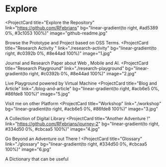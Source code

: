 # Explore 

<ProjectCard
  title="Explore the Repository"
  link="https://github.com/RFebrians"
  bg="linear-gradient(to right, #ad5389 0%, #3c1053 100%)"
  image="github-readme.jpg"
>
  Browse the Prototype and Project based on OSS Terms. 
</ProjectCard>
<ProjectCard
  title="Research Activity "
  link="./research-activity"
  bg="linear-gradient(to right, #c0392b 0%, #8e44ad 100%)"
  image="1.jpg"
>
  Journal and Research Paper about Web , Mobile and AI.
</ProjectCard>
<ProjectCard
  title="Research Playground"
  link="./research-playground"
  bg="linear-gradient(to right, #c0392b 0%, #8e44ad 100%)"
  image="2.jpg"
>
  Live Playground powered by Virtual Machine
</ProjectCard>
<ProjectCard
  title="Blog and Article"
  link="./blog-and-article"
  bg="linear-gradient(to right, #acb6e5 0%, #86fde8 100%)"
  image="5.jpg"
>
  Visit me on other Platform
</ProjectCard>
<ProjectCard
  title="Workshop"
  link="./workshop"
  bg="linear-gradient(to right, #acb6e5 0%, #86fde8 100%)"
  image="3.jpg"
>
  A Collection of Digital Library
</ProjectCard>
<ProjectCard
  title="Another Adventure !"
  link="https://github.com/RFebrians/journey-2"
  bg="linear-gradient(to right, #334d50 0%, #cbcaa5 100%)"
  image="4.jpg"
>
  Go Beyond an Adventure out There !
</ProjectCard>
<ProjectCard
  title="Glossary"
  link="./glossary"
  bg="linear-gradient(to right, #334d50 0%, #cbcaa5 100%)"
  image="6.jpg"
>
  A Dictionary that can be useful
</ProjectCard>
